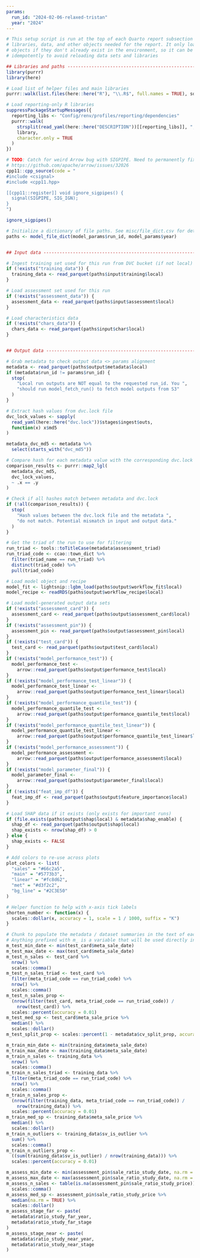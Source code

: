 ```yaml
---
params:
  run_id: "2024-02-06-relaxed-tristan"
  year: "2024"
---
```


```r
# This setup script is run at the top of each Quarto report subsection to load
# libraries, data, and other objects needed for the report. It only loads
# objects if they don't already exist in the environment, so it can be run
# idempotently to avoid reloading data sets and libraries

## Libraries and paths ---------------------------------------------------------
library(purrr)
library(here)

# Load list of helper files and main libraries
purrr::walk(list.files(here::here("R"), "\\.R$", full.names = TRUE), source)

# Load reporting-only R libraries
suppressPackageStartupMessages({
  reporting_libs <- "Config/renv/profiles/reporting/dependencies"
  purrr::walk(
    strsplit(read_yaml(here::here("DESCRIPTION"))[[reporting_libs]], ", ")[[1]],
    library,
    character.only = TRUE
  )
})

# TODO: Catch for weird Arrow bug with SIGPIPE. Need to permanently fix later
# https://github.com/apache/arrow/issues/32026
cpp11::cpp_source(code = "
#include <csignal>
#include <cpp11.hpp>

[[cpp11::register]] void ignore_sigpipes() {
  signal(SIGPIPE, SIG_IGN);
}
")

ignore_sigpipes()

# Initialize a dictionary of file paths. See misc/file_dict.csv for details
paths <- model_file_dict(model_params$run_id, model_params$year)


## Input data ------------------------------------------------------------------

# Ingest training set used for this run from DVC bucket (if not local)
if (!exists("training_data")) {
  training_data <- read_parquet(paths$input$training$local)
}

# Load assessment set used for this run
if (!exists("assessment_data")) {
  assessment_data <- read_parquet(paths$input$assessment$local)
}

# Load characteristics data
if (!exists("chars_data")) {
  chars_data <- read_parquet(paths$input$char$local)
}


## Output data -----------------------------------------------------------------

# Grab metadata to check output data <> params alignment
metadata <- read_parquet(paths$output$metadata$local)
if (metadata$run_id != params$run_id) {
  stop(
    "Local run outputs are NOT equal to the requested run_id. You ",
    "should run model_fetch_run() to fetch model outputs from S3"
  )
}

# Extract hash values from dvc.lock file
dvc_lock_values <- sapply(
  read_yaml(here::here("dvc.lock"))$stages$ingest$outs,
  function(x) x$md5
)

metadata_dvc_md5 <- metadata %>%
  select(starts_with("dvc_md5"))

# Compare hash for each metadata value with the corresponding dvc.lock value
comparison_results <- purrr::map2_lgl(
  metadata_dvc_md5,
  dvc_lock_values,
  ~ .x == .y
)

# Check if all hashes match between metadata and dvc.lock
if (!all(comparison_results)) {
  stop(
    "Hash values between the dvc.lock file and the metadata ",
    "do not match. Potential mismatch in input and output data."
  )
}

# Get the triad of the run to use for filtering
run_triad <- tools::toTitleCase(metadata$assessment_triad)
run_triad_code <- ccao::town_dict %>%
  filter(triad_name == run_triad) %>%
  distinct(triad_code) %>%
  pull(triad_code)

# Load model object and recipe
model_fit <- lightsnip::lgbm_load(paths$output$workflow_fit$local)
model_recipe <- readRDS(paths$output$workflow_recipe$local)

# Load model-generated output data sets
if (!exists("assessment_card")) {
  assessment_card <- read_parquet(paths$output$assessment_card$local)
}
if (!exists("assessment_pin")) {
  assessment_pin <- read_parquet(paths$output$assessment_pin$local)
}
if (!exists("test_card")) {
  test_card <- read_parquet(paths$output$test_card$local)
}
if (!exists("model_performance_test")) {
  model_performance_test <-
    arrow::read_parquet(paths$output$performance_test$local)
}
if (!exists("model_performance_test_linear")) {
  model_performance_test_linear <-
    arrow::read_parquet(paths$output$performance_test_linear$local)
}
if (!exists("model_performance_quantile_test")) {
  model_performance_quantile_test <-
    arrow::read_parquet(paths$output$performance_quantile_test$local)
}
if (!exists("model_performance_quantile_test_linear")) {
  model_performance_quantile_test_linear <-
    arrow::read_parquet(paths$output$performance_quantile_test_linear$local)
}
if (!exists("model_performance_assessment")) {
  model_performance_assessment <-
    arrow::read_parquet(paths$output$performance_assessment$local)
}
if (!exists("model_parameter_final")) {
  model_parameter_final <-
    arrow::read_parquet(paths$output$parameter_final$local)
}
if (!exists("feat_imp_df")) {
  feat_imp_df <- read_parquet(paths$output$feature_importance$local)
}

# Load SHAP data if it exists (only exists for important runs)
if (file.exists(paths$output$shap$local) & metadata$shap_enable) {
  shap_df <- read_parquet(paths$output$shap$local)
  shap_exists <- nrow(shap_df) > 0
} else {
  shap_exists <- FALSE
}

# Add colors to re-use across plots
plot_colors <- list(
  "sales" = "#66c2a5",
  "main" = "#5773b3",
  "linear" = "#fc8d62",
  "met" = "#d3f2c2",
  "bg_line" = "#2C3E50"
)

# Helper function to help with x-axis tick labels
shorten_number <- function(x) {
  scales::dollar(x, accuracy = 1, scale = 1 / 1000, suffix = "K")
}
```

```r
# Chunk to populate the metadata / dataset summaries in the text of each module
# Anything prefixed with m_ is a variable that will be used directly in the text
m_test_min_date <- min(test_card$meta_sale_date)
m_test_max_date <- max(test_card$meta_sale_date)
m_test_n_sales <- test_card %>%
  nrow() %>%
  scales::comma()
m_test_n_sales_triad <- test_card %>%
  filter(meta_triad_code == run_triad_code) %>%
  nrow() %>%
  scales::comma()
m_test_n_sales_prop <-
  (nrow(filter(test_card, meta_triad_code == run_triad_code)) /
    nrow(test_card)) %>%
  scales::percent(accuracy = 0.01)
m_test_med_sp <- test_card$meta_sale_price %>%
  median() %>%
  scales::dollar()
m_test_split_prop <- scales::percent(1 - metadata$cv_split_prop, accuracy = 0.01)

m_train_min_date <- min(training_data$meta_sale_date)
m_train_max_date <- max(training_data$meta_sale_date)
m_train_n_sales <- training_data %>%
  nrow() %>%
  scales::comma()
m_train_n_sales_triad <- training_data %>%
  filter(meta_triad_code == run_triad_code) %>%
  nrow() %>%
  scales::comma()
m_train_n_sales_prop <-
  (nrow(filter(training_data, meta_triad_code == run_triad_code)) /
    nrow(training_data)) %>%
  scales::percent(accuracy = 0.01)
m_train_med_sp <- training_data$meta_sale_price %>%
  median() %>%
  scales::dollar()
m_train_n_outliers <- training_data$sv_is_outlier %>%
  sum() %>%
  scales::comma()
m_train_n_outliers_prop <-
  ((sum(training_data$sv_is_outlier) / nrow(training_data))) %>%
  scales::percent(accuracy = 0.01)

m_assess_min_date <- min(assessment_pin$sale_ratio_study_date, na.rm = TRUE)
m_assess_max_date <- max(assessment_pin$sale_ratio_study_date, na.rm = TRUE)
m_assess_n_sales <- table(is.na(assessment_pin$sale_ratio_study_price))[1] %>%
  scales::comma()
m_assess_med_sp <- assessment_pin$sale_ratio_study_price %>%
  median(na.rm = TRUE) %>%
  scales::dollar()
m_assess_stage_far <- paste(
  metadata$ratio_study_far_year,
  metadata$ratio_study_far_stage
)
m_assess_stage_near <- paste(
  metadata$ratio_study_near_year,
  metadata$ratio_study_near_stage
)
```
